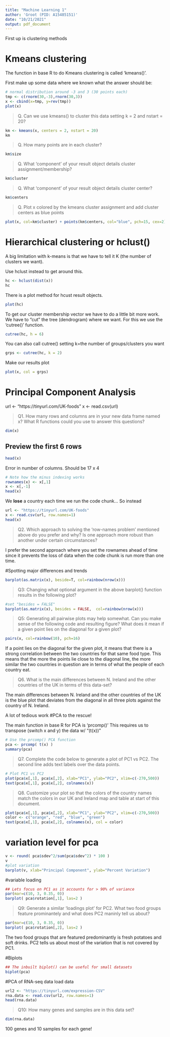 ```yaml
---
title: "Machine Learning 1"
author: 'Groot (PID: A15485151)'
date: "10/21/2021"
output: pdf_document
---
```


First up is clustering methods

# Kmeans clustering

The function in base R to do Kmeans clustering is called 'kmeans()'.

First make up some data where we known what the answer should be:

```r
# normal distribution around -3 and 3 (30 points each)
tmp <- c(rnorm(30,-3),rnorm(30,3))
x <- cbind(x=tmp, y=rev(tmp))
plot(x)

```

> Q. Can we use kmeans() to cluster this data setting k = 2 and nstart = 20?

```r
km <- kmeans(x, centers = 2, nstart = 20)
km
```

> Q. How many points are in each cluster?

```r
km$size

```

> Q. What 'component' of your result object details cluster assignment/membership?

```r
km$cluster
```

> Q. What 'component' of your result object details cluster center?

```r
km$centers
```

> Q. Plot x colored by the kmeans cluster assignment and add cluster centers as blue points

```r
plot(x, col=km$cluster) + points(km$centers, col="blue", pch=15, cex=2)
```


# Hierarchical clustering or hclust()

A big limitation with k-means is that we have to tell it K (the number of clusters we want).

Use hclust instead to get around this.

```r
hc <- hclust(dist(x))
hc
```

There is a plot method for hcust result objects. 

```r
plot(hc)
```

To get our cluster membership vector we have to do a little bit more work. We have to "cut" the tree (dendrogram) where we want. For this we use the 'cutree()' function.

```r
cutree(hc, h = 6)
```

You can also call cutree() setting k=the number of groups/clusters you want

```r
grps <- cutree(hc, k = 2)
```

Make our results plot
```r
plot(x, col = grps)
```


# Principal Component Analysis
url <- "https://tinyurl.com/UK-foods"
x <- read.csv(url)

> Q1. How many rows and columns are in your new data frame named x? What R functions could you use to answer this questions?

```r
dim(x)
```

## Preview the first 6 rows
```r
head(x)
```

Error in number of columns. Should be 17 x 4
```r
# Note how the minus indexing works
rownames(x) <- x[,1]
x <- x[,-1]
head(x)
```

We **lose** a country each time we run the code chunk...
So instead
```r
url <- "https://tinyurl.com/UK-foods"
x <- read.csv(url, row.names=1)
head(x)
```

> Q2. Which approach to solving the ‘row-names problem’ mentioned above do you prefer and why? Is one approach more robust than another under certain circumstances?

I prefer the second approach where you set the rownames ahead of time since it prevents the loss of data when the code chunk is run more than one time.

#Spotting major differences and trends
```r
barplot(as.matrix(x), beside=T, col=rainbow(nrow(x)))
```

> Q3: Changing what optional argument in the above barplot() function results in the following plot?

```r
#set "besides = FALSE"
barplot(as.matrix(x), besides = FALSE,  col=rainbow(nrow(x)))
```

> Q5: Generating all pairwise plots may help somewhat. Can you make sense of the following code and resulting figure? What does it mean if a given point lies on the diagonal for a given plot?

```r
pairs(x, col=rainbow(10), pch=16)
```
If a point lies on the diagonal for the given plot, it means that there is a strong correlation between the two countries for that same food type. This means that the more the points lie close to the diagonal line, the more similar the two countries in question are in terms of what the people of each country eat.

> Q6. What is the main differences between N. Ireland and the other countries of the UK in terms of this data-set?

The main differences between N. Ireland and the other countries of the UK is the blue plot that deviates from the diagonal in all three plots against the country of N. Ireland.

A lot of tedious work
#PCA to the rescue!

The main function in base R for PCA is 'prcomp()'
This requires us to transpose (switch x and y) the data w/ "(t(x))"
```r
# Use the prcomp() PCA function 
pca <- prcomp( t(x) )
summary(pca)
```


> Q7. Complete the code below to generate a plot of PC1 vs PC2. The second line adds text labels over the data points.

```r
# Plot PC1 vs PC2
plot(pca$x[,1], pca$x[,2], xlab="PC1", ylab="PC2", xlim=c(-270,500))
text(pca$x[,1], pca$x[,2], colnames(x))
```

>Q8. Customize your plot so that the colors of the country names match the colors in our UK and Ireland map and table at start of this document.

```r
plot(pca$x[,1], pca$x[,2], xlab="PC1", ylab="PC2", xlim=c(-270,500))
color <- c("orange", "red", "blue", "green")
text(pca$x[,1], pca$x[,2], colnames(x), col = color)
```
 
# variation level for pca
```r
v <- round( pca$sdev^2/sum(pca$sdev^2) * 100 )
v
#plot variation
barplot(v, xlab="Principal Component", ylab="Percent Variation")
```

#variable loading
```r
## Lets focus on PC1 as it accounts for > 90% of variance 
par(mar=c(10, 3, 0.35, 0))
barplot( pca$rotation[,1], las=2 )
```

> Q9: Generate a similar ‘loadings plot’ for PC2. What two food groups feature prominantely and what does PC2 maninly tell us about?

```r
par(mar=c(10, 3, 0.35, 0))
barplot( pca$rotation[,2], las=2 )
```
The two food groups that are featured predominantly is fresh potatoes and soft drinks. PC2 tells us about most of the  variation that is not covered by PC1.

#Biplots
```r
## The inbuilt biplot() can be useful for small datasets 
biplot(pca)
```

#PCA of RNA-seq data
load data
```r
url2 <- "https://tinyurl.com/expression-CSV"
rna.data <- read.csv(url2, row.names=1)
head(rna.data)
```

> Q10: How many genes and samples are in this data set?

```r
dim(rna.data)
```
100 genes and 10 samples for each gene!
